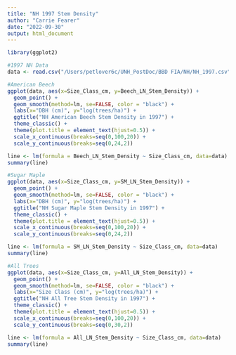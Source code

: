 ```yaml
---
title: "NH 1997 Stem Density"
author: "Carrie Fearer"
date: "2022-09-30"
output: html_document
---
```


```r
library(ggplot2)

#1997 NH Data
data <- read.csv("/Users/petlover6c/UNH_PostDoc/BBD FIA/NH/NH_1997.csv", header = TRUE)

#American Beech
ggplot(data, aes(x=Size_Class_cm, y=Beech_LN_Stem_Density)) + 
  geom_point() +
  geom_smooth(method=lm, se=FALSE, color = "black") +
  labs(x="DBH (cm)", y="log(trees/ha)") +
  ggtitle("NH American Beech Stem Density in 1997") +
  theme_classic() +
  theme(plot.title = element_text(hjust=0.5)) +
  scale_x_continuous(breaks=seq(0,100,20)) +
  scale_y_continuous(breaks=seq(0,24,2))

line <- lm(formula = Beech_LN_Stem_Density ~ Size_Class_cm, data=data)
summary(line)

#Sugar Maple
ggplot(data, aes(x=Size_Class_cm, y=SM_LN_Stem_Density)) + 
  geom_point() +
  geom_smooth(method=lm, se=FALSE, color = "black") +
  labs(x="DBH (cm)", y="log(trees/ha)") +
  ggtitle("NH Sugar Maple Stem Density in 1997") +
  theme_classic() +
  theme(plot.title = element_text(hjust=0.5)) +
  scale_x_continuous(breaks=seq(0,100,20)) +
  scale_y_continuous(breaks=seq(0,24,2))

line <- lm(formula = SM_LN_Stem_Density ~ Size_Class_cm, data=data)
summary(line)

#All Trees
ggplot(data, aes(x=Size_Class_cm, y=All_LN_Stem_Density)) + 
  geom_point() +
  geom_smooth(method=lm, se=FALSE, color = "black") +
  labs(x="Size Class (cm)", y="log(trees/ha)") +
  ggtitle("NH All Tree Stem Density in 1997") +
  theme_classic() +
  theme(plot.title = element_text(hjust=0.5)) +
  scale_x_continuous(breaks=seq(0,100,20)) +
  scale_y_continuous(breaks=seq(0,30,2))

line <- lm(formula = All_LN_Stem_Density ~ Size_Class_cm, data=data)
summary(line)

```
